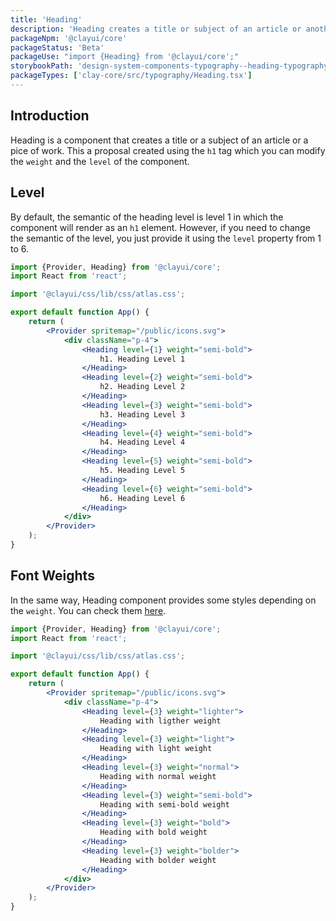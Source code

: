 ```yaml
---
title: 'Heading'
description: 'Heading creates a title or subject of an article or another piece of written work.'
packageNpm: '@clayui/core'
packageStatus: 'Beta'
packageUse: "import {Heading} from '@clayui/core';"
storybookPath: 'design-system-components-typography--heading-typography'
packageTypes: ['clay-core/src/typography/Heading.tsx']
---
```


## Introduction

Heading is a component that creates a title or a subject of an article or a pice of work. This a proposal created using the `h1` tag which you can modify the `weight` and the `level` of the component.

## Level

By default, the semantic of the heading level is level 1 in which the component will render as an `h1` element. However, if you need to change the semantic of the level, you just provide it using the `level` property from 1 to 6.

```jsx preview
import {Provider, Heading} from '@clayui/core';
import React from 'react';

import '@clayui/css/lib/css/atlas.css';

export default function App() {
	return (
		<Provider spritemap="/public/icons.svg">
			<div className="p-4">
				<Heading level={1} weight="semi-bold">
					h1. Heading Level 1
				</Heading>
				<Heading level={2} weight="semi-bold">
					h2. Heading Level 2
				</Heading>
				<Heading level={3} weight="semi-bold">
					h3. Heading Level 3
				</Heading>
				<Heading level={4} weight="semi-bold">
					h4. Heading Level 4
				</Heading>
				<Heading level={5} weight="semi-bold">
					h5. Heading Level 5
				</Heading>
				<Heading level={6} weight="semi-bold">
					h6. Heading Level 6
				</Heading>
			</div>
		</Provider>
	);
}
```

## Font Weights

In the same way, Heading component provides some styles depending on the `weight`. You can check them [here](/docs/css/utilities/markup-text.html#css-text-weights).

```jsx preview
import {Provider, Heading} from '@clayui/core';
import React from 'react';

import '@clayui/css/lib/css/atlas.css';

export default function App() {
	return (
		<Provider spritemap="/public/icons.svg">
			<div className="p-4">
				<Heading level={3} weight="lighter">
					Heading with ligther weight
				</Heading>
				<Heading level={3} weight="light">
					Heading with light weight
				</Heading>
				<Heading level={3} weight="normal">
					Heading with normal weight
				</Heading>
				<Heading level={3} weight="semi-bold">
					Heading with semi-bold weight
				</Heading>
				<Heading level={3} weight="bold">
					Heading with bold weight
				</Heading>
				<Heading level={3} weight="bolder">
					Heading with bolder weight
				</Heading>
			</div>
		</Provider>
	);
}
```
